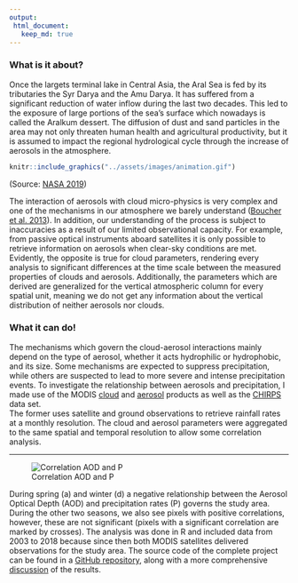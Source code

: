 ```yaml
---
output:
 html_document:
   keep_md: true
---
```


### What is it about?

Once the largets terminal lake in Central Asia, the Aral Sea is fed by its tributaries 
the Syr Darya and the Amu Darya. It has suffered from a significant reduction of water inflow
during the last two decades. This led to the exposure of large portions of the 
sea's surface which nowadays is called the Aralkum dessert. The diffusion of
dust and sand particles in the area may not only threaten human health and agricultural 
productivity, but it is assumed to impact the regional hydrological cycle through the
increase of aerosols in the atmosphere.


```r
knitr::include_graphics("../assets/images/animation.gif")
```
(Source: [NASA 2019](https://earthobservatory.nasa.gov/world-of-change/AralSea))

The interaction of aerosols with cloud micro-physics is very complex and one
of the mechanisms in our atmosphere we barely understand 
([Boucher et al. 2013](https://www.ipcc.ch/site/assets/uploads/2018/02/WG1AR5_Chapter07_FINAL-1.pdf)).
In addition, our understanding of the process is subject to inaccuracies as a 
result of our limited observational capacity. For example, from passive optical 
instruments aboard satellites it is only possible to retrieve
information on aerosols when clear-sky conditions are met. Evidently, the opposite
is true for cloud parameters, rendering every analysis to significant differences 
at the time scale between the measured properties of clouds and aerosols. 
Additionally, the parameters which are derived are generalized for the vertical
atmospheric column for every spatial unit, meaning we do not get any information 
about the vertical distribution of neither aerosols nor clouds. 


### What it can do!

The mechanisms which govern the cloud-aerosol interactions mainly depend
on the type of aerosol, whether it acts hydrophilic or hydrophobic, and its size.
Some mechanisms are expected to suppress precipitation, while others are suspected
to lead to more severe and intense precipitation events. To investigate the
relationship between aerosols and precipitation, I made use of the MODIS [cloud](https://modis.gsfc.nasa.gov/data/dataprod/mod06.php)
and [aerosol](https://modis.gsfc.nasa.gov/data/dataprod/mod04.php) products as 
well as the [CHIRPS](https://www.chc.ucsb.edu/data/chirps) data set.  
The former uses satellite and ground observations to retrieve rainfall rates 
at a monthly resolution. The cloud and aerosol parameters were aggregated to 
the same spatial and temporal resolution to allow some correlation analysis. 

---

![Correlation AOD and P](../assets/images/cor_AOD_550_RH.png)

During spring (a) and winter (d) a negative relationship between the 
Aerosol Optical Depth (AOD) and precipitation rates (P) governs the study area.
During the other two seasons, we also see pixels with positive correlations,
however, these are not significant (pixels with a significant correlation are marked
by crosses). The analysis was done in R and included data from 2003 to 2018 because since then
both MODIS satellites delivered observations for the study area. The source code
of the complete project can be found in a [GitHub repository](https://github.com/goergen95/aciASB), 
along with a more comprehensive [discussion](https://github.com/goergen95/aciASB/blob/master/docs/report_II.pdf) 
of the results. 




